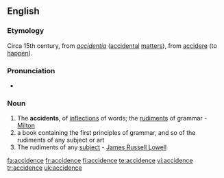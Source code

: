 ==English==

===Etymology===
Circa 15th century, from {{L.}} ''[[accidentia]]'' ([[accidental]] [[matters]]), from [[accidere]] (to [[happen]]).

===Pronunciation===
*{{IPA|/ˈæksɪdəns/}}

===Noun===
{{en-noun}}

#The '''accidents''', of [[inflections]] of words; the [[rudiments]] of grammar - [[Milton]]
# a book containing the first principles of grammar, and so of the rudiments of any subject or art
#The rudiments of any [[subject]] - [[w:James Russell Lowell|James Russell Lowell]]

{{1913}}

[[fa:accidence]]
[[fr:accidence]]
[[fi:accidence]]
[[te:accidence]]
[[vi:accidence]]
[[tr:accidence]]
[[uk:accidence]]